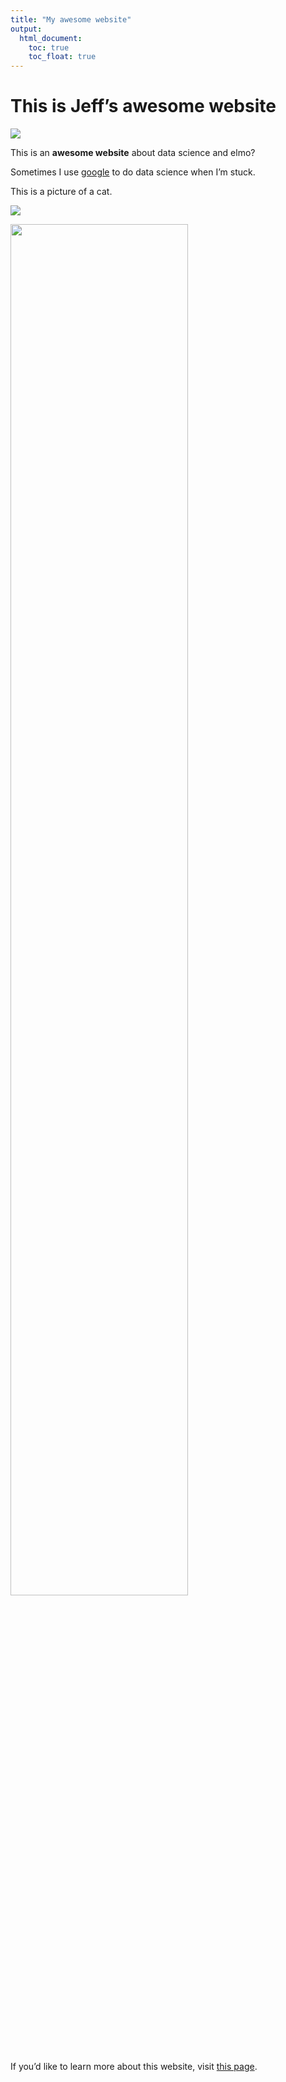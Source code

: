 ```yaml
---
title: "My awesome website"
output: 
  html_document:
    toc: true
    toc_float: true
---
```


# This is Jeff's awesome website

![](https://media.giphy.com/media/drXGoW1iudhKw/giphy.gif)

This is an **awesome website** about data science and elmo?

Sometimes I use [google](https://www.google.com/) to do data science when I'm stuck.

This is a picture of a cat.

![](images/cat.jpg)

<img src="images/cat.jpg" style="width:75%">

If you'd like to learn more about this website, visit [this page](about.html).
